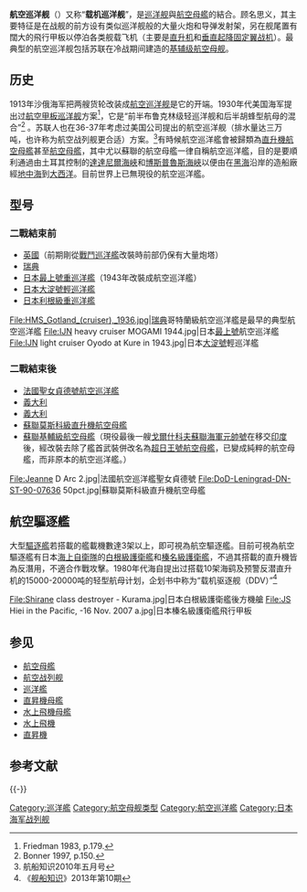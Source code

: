 {{Expand language|en}}

'''航空巡洋舰'''（{{Lang-en|Aircraft cruiser}}）又称“'''载机巡洋舰'''”，是[[巡洋舰|巡洋舰]]與[[航空母艦|航空母艦]]的結合。顾名思义，其主要特征是在战舰的前方设有类似巡洋舰般的大量火炮和导弹发射架，另在舰尾置有闊大的飛行甲板以停泊各类舰载飞机（主要是[[直升機|直升机]]和[[垂直起降|垂直起降固定翼战机]]）。最典型的航空巡洋舰包括苏联在冷战期间建造的[[基輔級航空母艦|基辅级航空母舰]]。

== 历史 ==
1913年沙俄海军把两艘货轮改装成[[航空巡洋舰|航空巡洋舰]]是它的开端。1930年代美国海军提出过[[航空甲板巡洋舰|航空甲板巡洋舰]]方案<ref name="USAC">Friedman 1983, p.179.</ref>，它是“前半布鲁克林级轻巡洋舰和后半胡蜂型航母的混合”<ref>Bonner 1997, p.150.</ref> 。苏联人也在36-37年考虑过美国公司提出的航空巡洋舰（排水量达三万吨，也许称为航空战列舰更合适）方案。<ref>航船知识2010年五月号</ref>有時候航空巡洋艦會被歸類為[[直升機航空母艦|直升機航空母艦]]甚至[[航空母艦|航空母艦]]，其中尤以蘇聯的航空母艦一律自稱航空巡洋艦，目的是要順利通過由土耳其控制的[[達達尼爾海峽|達達尼爾海峽]]和[[博斯普魯斯海峽|博斯普魯斯海峽]]以便由在[[黑海|黑海]]沿岸的造船廠經[[地中海|地中海]]到[[大西洋|大西洋]]。目前世界上已無現役的航空巡洋艦。

== 型号 ==

=== 二戰結束前 ===
*[[英國|英國]]{{tsl|en|HMS Furious (47)|暴怒號航空母艦|暴怒號航空母艦}}（前期剛從[[戰鬥巡洋艦|戰鬥巡洋艦]]改裝時前部仍保有大量炮塔）
*[[瑞典|瑞典]]{{tsl|en|HSwMS Gotland (1933)|哥特蘭級航空巡洋艦|哥特蘭級航空巡洋艦}}
*[[日本|日本]][[最上號重巡洋艦|最上號重巡洋艦]]（1943年改裝成航空巡洋艦）
*[[日本|日本]][[大淀號輕巡洋艦|大淀號輕巡洋艦]]
*[[日本|日本]][[利根號重巡洋艦|利根級重巡洋艦]]

<gallery>
File:HMS_Gotland_(cruiser),_1936.jpg|[[瑞典|瑞典]]哥特蘭級航空巡洋艦是最早的典型航空巡洋艦
File:IJN heavy cruiser MOGAMI 1944.jpg|日本[[最上號|最上號]]航空巡洋艦
File:IJN light cruiser Oyodo at Kure in 1943.jpg|日本[[大淀號|大淀號]]輕巡洋艦
</gallery>

=== 二戰結束後 ===
*[[法國|法國]][[聖女貞德號航空巡洋艦|聖女貞德號航空巡洋艦]]
*[[義大利|義大利]]{{tsl|en|Andrea Doria-class cruiser|安德烈埃·多里亞級直昇機巡洋艦|安德烈埃·多里亞級直昇機巡洋艦}}
*[[義大利|義大利]]{{tsl|en|Italian cruiser Vittorio Veneto (550)|維托里奧·威內托直昇機巡洋艦|維托里奧·威內托直昇機巡洋艦}}
*[[蘇聯|蘇聯]][[莫斯科級直升機航空母艦|莫斯科級直升機航空母艦]]
*[[蘇聯|蘇聯]][[基輔級航空母艦|基輔級航空母艦]]（現役最後一艘[[戈爾什科夫蘇聯海軍元帥號航空母艦|戈爾什科夫蘇聯海軍元帥號]]在移交[[印度|印度]]後，經改裝去除了艦首武裝併改名為[[超日王號航空母艦|超日王號航空母艦]]，已變成純粹的航空母艦，而非原本的航空巡洋艦。）

<gallery>
File:Jeanne D Arc 2.jpg|法國航空巡洋艦聖女貞德號
File:DoD-Leningrad-DN-ST-90-07636 50pct.jpg|蘇聯莫斯科級直升機航空母艦
</gallery>

==航空驅逐艦==
大型[[驅逐艦|驅逐艦]]若搭載的艦載機數達3架以上，即可視為航空驅逐艦。目前可視為航空驅逐艦有日本[[海上自衛隊|海上自衛隊]]的[[白根級護衛艦|白根級護衛艦]]和[[榛名級護衛艦|榛名級護衛艦]]，不過其搭載的直升機皆為反潛用，不適合作戰攻擊。1980年代海自提出过搭载10架海鹞及预警反潜直升机的15000-20000吨的轻型航母计划，企划书中称为“载机驱逐舰（DDV）”<ref>《[[舰船知识|舰船知识]]》2013年第10期</ref>

<gallery>
File:Shirane class destroyer - Kurama.jpg|日本白根級護衛艦後方機艙
File:JS Hiei in the Pacific, -16 Nov. 2007 a.jpg|日本榛名級護衛艦飛行甲板
</gallery>

== 参见 ==
*[[航空母艦|航空母艦]]
*[[航空战列艦|航空战列舰]]
*[[巡洋艦|巡洋艦]]
*[[直昇機母艦|直昇機母艦]]
*[[水上飛機母艦|水上飛機母艦]]
*[[水上飛機|水上飛機]]
*[[直昇機|直昇機]]

== 参考文献 ==
{{Reflist|2}}

{{-}}
{{航空母舰}}
{{19世纪和20世纪作战舰只类型}}

[[Category:巡洋艦|Category:巡洋艦]]
[[Category:航空母舰类型|Category:航空母舰类型]]
[[Category:航空巡洋艦|Category:航空巡洋艦]]
[[Category:日本海军战列舰|Category:日本海军战列舰]]